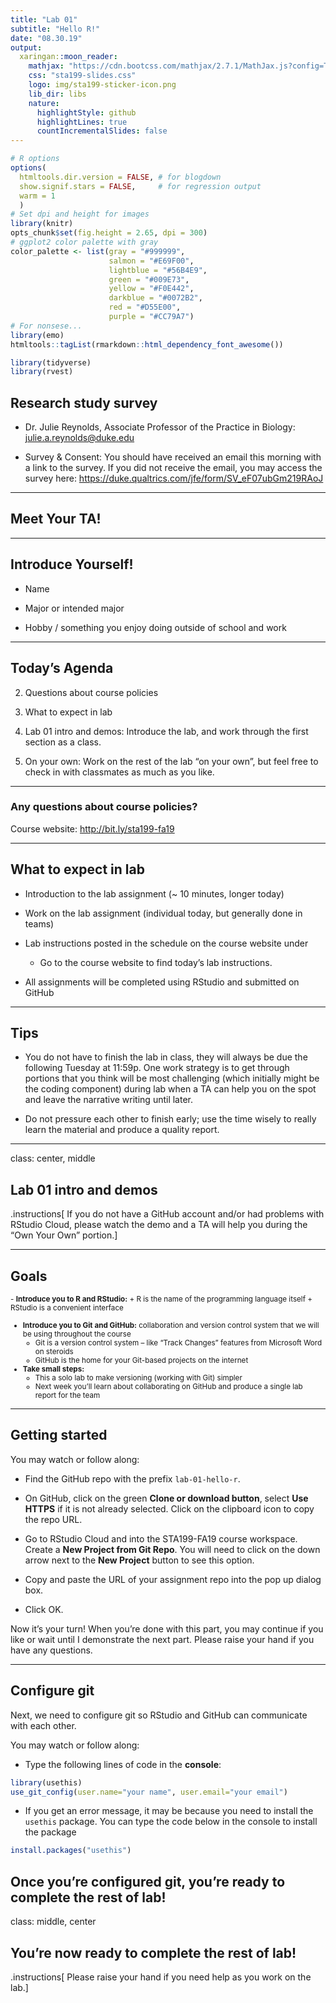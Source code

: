 ```yaml
---
title: "Lab 01"
subtitle: "Hello R!"
date: "08.30.19"
output:
  xaringan::moon_reader:
    mathjax: "https://cdn.bootcss.com/mathjax/2.7.1/MathJax.js?config=TeX-MML-AM_HTMLorMML"
    css: "sta199-slides.css"
    logo: img/sta199-sticker-icon.png
    lib_dir: libs
    nature:
      highlightStyle: github
      highlightLines: true
      countIncrementalSlides: false
---
```


```r
# R options
options(
  htmltools.dir.version = FALSE, # for blogdown
  show.signif.stars = FALSE,     # for regression output
  warm = 1
  )
# Set dpi and height for images
library(knitr)
opts_chunk$set(fig.height = 2.65, dpi = 300) 
# ggplot2 color palette with gray
color_palette <- list(gray = "#999999", 
                      salmon = "#E69F00", 
                      lightblue = "#56B4E9", 
                      green = "#009E73", 
                      yellow = "#F0E442", 
                      darkblue = "#0072B2", 
                      red = "#D55E00", 
                      purple = "#CC79A7")
# For nonsese...
library(emo)
htmltools::tagList(rmarkdown::html_dependency_font_awesome())
```

```r
library(tidyverse)
library(rvest)
```

## Research study survey

- Dr. Julie Reynolds, Associate Professor of the Practice in Biology: [julie.a.reynolds@duke.edu](mailto:julie.a.reynolds@duke.edu)

- Survey & Consent: You should have received an email this morning with a link to the survey. If you did not receive the email, you may access the survey here: [https://duke.qualtrics.com/jfe/form/SV_eF07ubGm219RAoJ](https://duke.qualtrics.com/jfe/form/SV_eF07ubGm219RAoJ)

---

## Meet Your TA!

---

## Introduce Yourself!

- Name

- Major or intended major

- Hobby / something you enjoy doing outside of school and work

---

## Today's Agenda

2. Questions about course policies

3. What to expect in lab

4. Lab 01 intro and demos: Introduce the lab, and work through the first section as a class.

5. On your own: Work on the rest of the lab "on your own", but feel free to check in with classmates as much as you like.


---

### Any questions about course policies?

Course website: [http://bit.ly/sta199-fa19](http://bit.ly/sta199-fa19)

---

## What to expect in lab

- Introduction to the lab assignment (~ 10 minutes, longer today)

- Work on the lab assignment (individual today, but generally done in teams)

- Lab instructions posted in the schedule on the course website under <i class="fa fa-file-code-o fa-lg"></i>
    + Go to the course website to find today's lab instructions.

- All assignments will be completed using RStudio and submitted on GitHub 

---

## Tips

- You do not have to finish the lab in class, they will always be due the following Tuesday at 11:59p. One work strategy is to get through portions that you think will be most challenging (which initially might be the coding component) during lab when a TA can help you on the spot and leave the narrative writing until later.

- Do not pressure each other to finish early; use the time wisely to really learn the material and produce a quality report.

---

class: center, middle

## Lab 01 intro and demos

.instructions[
If you do not have a GitHub account and/or had problems with RStudio Cloud, please watch the demo and a TA will help you during the "Own Your Own" portion.
]

---

## Goals

<small>
- **Introduce you to R and RStudio:**
    + R is the name of the programming language itself 
    + RStudio is a convenient interface


- **Introduce you to Git and GitHub:** collaboration and version control system that we will be using throughout the course
    + Git is a version control system -- like "Track Changes" features from Microsoft Word on steroids
    + GitHub is the home for your Git-based projects on the internet
    
- **Take small steps:**
    + This a solo lab to make versioning (working with Git) simpler
    + Next week you’ll learn about collaborating on GitHub and produce a single lab report for the team

</small>

---

## Getting started

You may watch or follow along: 

- Find the GitHub repo with the prefix `lab-01-hello-r`. 

- On GitHub, click on the green **Clone or download button**, select **Use HTTPS** if it is not already selected. Click on the clipboard icon to copy the repo URL.

- Go to RStudio Cloud and into the STA199-FA19 course workspace. Create a **New Project from Git Repo**. You will need to click on the down arrow next to the **New Project** button to see this option.

- Copy and paste the URL of your assignment repo into the pop up dialog box.

- Click OK.

Now it's your turn! When you're done with this part, you may continue if you like or wait until I demonstrate the next part. Please raise your hand if you have any questions.

---

## Configure git

Next, we need to configure git so RStudio and GitHub can communicate with each other. 

You may watch or follow along: 

- Type the following lines of code in the **console**: 

```r
library(usethis)
use_git_config(user.name="your name", user.email="your email")
```

- If you get an error message, it may be because you need to install the `usethis` package. You can type the code below in the console to install the package

```r
install.packages("usethis")
```

Once you're configured git, you're ready to complete the rest of lab!
---

class: middle, center

## You're now ready to complete the rest of lab!

.instructions[
Please raise your hand if you need help as you work on the lab.
]
